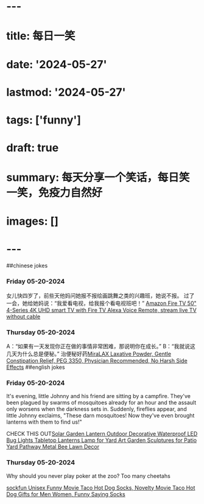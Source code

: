 # ---

# title: 每日一笑

# date: '2024-05-27'

# lastmod: '2024-05-27'

# tags: ['funny']

# draft: true

# summary: 每天分享一个笑话，每日笑一笑，免疫力自然好

# images: []

# ---

##chinese jokes

### Friday 05-20-2024

女儿快四岁了，前些天他妈问她报不报绘画跳舞之类的兴趣班，她说不报。 过了一会，她给她妈说：“我爱看电视，给我报个看电视班吧！”
[Amazon Fire TV 50" 4-Series 4K UHD smart TV with Fire TV Alexa Voice Remote, stream live TV without cable](https://amzn.to/3Vkpwmk)

### Thursday 05-20-2024

A：“如果有一天发现你正在做的事情非常困难，那说明你在成长。” B：“我就说这几天为什么总是便秘。”
治便秘好药[MiraLAX Laxative Powder, Gentle Constipation Relief, PEG 3350, Physician Recommended, No Harsh Side Effects](https://amzn.to/3R38eb2)
##english jokes

### Friday 05-20-2024

It's evening, little Johnny and his friend are sitting by a campfire. They've been plagued by swarms of mosquitoes already for an hour and the assault only worsens when the darkness sets in. Suddenly, fireflies appear, and little Johnny exclaims, "These darn mosquitoes! Now they've even brought lanterns with them to find us!"

CHECK THIS OUT[Solar Garden Lantern Outdoor Decorative Waterproof LED Bug Lights Tabletop Lanterns Lamp for Yard Art Garden Sculptures for Patio Yard Pathway Metal Bee Lawn Decor](https://amzn.to/3VjkG91)

### Thursday 05-20-2024

Why should you never play poker at the zoo? Too many cheetahs

[sockfun Unisex Funny Movie Taco Hot Dog Socks, Novelty Movie Taco Hot Dog Gifts for Men Women, Funny Saying Socks](https://amzn.to/3WZp8ew)
